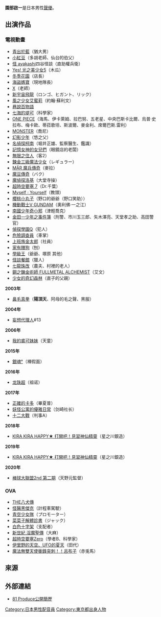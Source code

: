 {{配音員
|名字= 園部 啟一
|圖像= 
|尺寸= 
|綽號= 
|出身地= {{JPN}} [[東京都|東京都]]
|血型= O
|生年= 1970
|生月= 12
|生日= 27
|所屬= [[81_Produce|81 Produce]]
|活動時期= 1990年－
|代表作= [[機動戰士V_GUNDAM|機動戰士V GUNDAM]]（Oliver Inoe）<br>[[家有賤狗|家有賤狗]]（刨）<br>[[櫻桃小丸子|櫻桃小丸子]]（野口的爺爺）
}}
{{Japanese|japanese=園部 啓一|kana=そのべ けいいち|romaji=Sonobe Keiichi}}
'''園部啟一'''{{BD|1970年|12月27日}}是日本男性[[聲優|聲優]]。

==出演作品==
===電視動畫===
*[[青出於藍_(動畫)|青出於藍]]（猶大男）
*[[小紅豆|小紅豆]]（多胡老師、仙台的伯父）
*[[怪_ayakashi|怪 ayakashi]]四谷怪談（直助權兵衛）
*[[Yes!_光之美少女5|Yes! 光之美少女5]]（木瓜）
*[[冬季花園|冬季花園]]（店長）
*[[海盜媽寶|海盜媽寶]]（現地隊長）
*[[X|X]]（老師）
*[[新宇宙飛龍|新宇宙飛龍]]（ロンゴ、ヒガント、リック）
*[[風之少女艾蜜莉|風之少女艾蜜莉]]（約翰·蘇利文）
*[[巷說百物語|巷說百物語]]
*[[七海的堤可|七海的堤可]]（科學家）
*[[ONE_PIECE|ONE PIECE]]（海馬、伊卡萊姆、拉巴努、五老星、中央巴斯卡比爾、烏普·史拉布、梅卡歐、蒂菈歌坦、斯波爾、麥金利、席爾巴斯.雷利）
*[[MONSTER|MONSTER]]（喬尼）
*[[幻影少年|幻影少年]]（悠之父）
*[[名偵探柯南|名偵探柯南]]（堀井正雄、監察醫生、鑑識）
*[[記憶女神的女兒們|記憶女神的女兒們]]（眼鏡店的老闆）
*[[無限之住人|無限之住人]]（客2）
*[[鍊金三級魔法少女|鍊金三級魔法少女]]（レギュラー）
*[[MÄR_魔兵傳奇|MÄR 魔兵傳奇]]（麥拉）
*[[魔豆傳奇|魔豆傳奇]]（バク）
*[[魔偵探洛基|魔偵探洛基]]（大堂寺操）
*[[超時空要塞_7|超時空要塞 7]]（Dr.千葉）
*[[Myself_;_Yourself|Myself ; Yourself]]（教頭）
*[[櫻桃小丸子|櫻桃小丸子]]（野口的爺爺（野口笑助））
*[[機動戰士V_GUNDAM|機動戰士V GUNDAM]]（奧利佛·一之江）
*[[南國少年奇小邪|南國少年奇小邪]]（津輕喬克）
*[[金田一少年之事件簿|金田一少年之事件簿]]（刑警、市川玉三郎、矢木澤亮、天堂孝之助、高田警官）
*[[偵探學園Q|偵探學園Q]]（犯人）
*[[危險調查員|危險調查員]]（車掌）
*[[上班族金太郎|上班族金太郎]]（社員）
*[[家有賤狗|家有賤狗]]（刨）
*[[學級王|學級王]]（爺爺、塚原 其他）
*[[怪談餐館|怪談餐館]]（獵人）
*[[七龍珠改|七龍珠改]]（農夫、村裡的老人）
*[[鋼之鍊金術師_FULLMETAL_ALCHEMIST|鋼之鍊金術師 FULLMETAL ALCHEMIST]]（艾文）
*[[少女的奇幻森林|少女的奇幻森林]]（直子的父親）
'''2003年'''
*[[鼻毛真拳|鼻毛真拳]]（'''陽頂天'''、阿母的毛之聲、黑服）
'''2004年'''
*[[妄想代理人|妄想代理人]]#13<!--2月2日-->
'''2006年'''
*[[我的裘可妹妹|我的裘可妹妹]]（天童）
'''2015年'''
*[[銀魂|銀魂°]]（褌假面）<!--4月8日-->
'''2016年'''
*[[龙珠超|龙珠超]]（祖诺）
'''2017年'''
*[[正確的卡多|正確的卡多]]（畢夏普）
*[[妖怪公寓的優雅日常|妖怪公寓的優雅日常]]（剑崎社长）
*[[十二大戰|十二大戰]]（判事A）
'''2018年'''
*[[KIRA_KIRA_HAPPY★_打開吧！見習神仙精靈|KIRA KIRA HAPPY★ 打開吧！見習神仙精靈]]（星之川銀造）<!--9月6日-->
'''2019年'''
*[[KIRA_KIRA_HAPPY★_打開吧！見習神仙精靈|KIRA KIRA HAPPY★ 打開吧！見習神仙精靈]]（星之川銀造）<!--3月28日-->
'''2020年'''
*[[棒球大聯盟2nd_第二期|棒球大聯盟2nd 第二期]]（天野元監督）

===OVA===
*[[THE八犬傳|THE八犬傳]]
*[[怪醫黑傑克|怪醫黑傑克]]（計程車駕駛）
*[[青空少女隊|青空少女隊]]（プロモーター）
*[[菜菜子解體診書|菜菜子解體診書]]（ジャック）
*[[白色十字架|白色十字架]]（支配者）
*[[新世紀_淫魔聖傳|新世紀 淫魔聖傳]]（大麻）
*[[超時空要塞Zero|超時空要塞Zero]]（學者B、科學家）
*[[伊里野的天空、UFO的夏天|伊里野的天空、UFO的夏天]]（田代）
*[[魔法無雙天使衝鋒突刺！！呂布子|魔法無雙天使衝鋒突刺！！呂布子]]（赤兎馬）

== 來源 ==
{{reflist}}

== 外部連結 ==
* [https://www.81produce.co.jp/actor_search/index.php/item?id=70 81 Produce公開簡歷] {{Wayback|url=https://www.81produce.co.jp/actor_search/index.php/item?id=70 |date=20181231092425 }} {{ja icon}}

{{81 Produce}}
{{Normdaten}}
{{DEFAULTSORT:Sonobe Keiichi}}
[[Category:日本男性配音員|Category:日本男性配音員]]
[[Category:東京都出身人物|Category:東京都出身人物]]